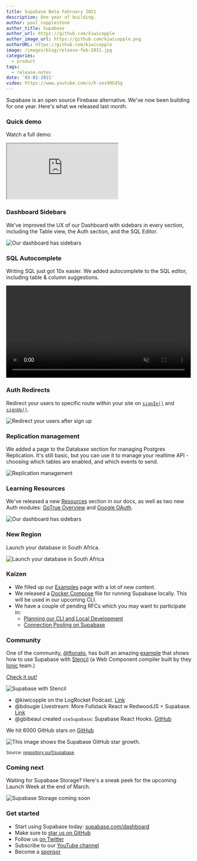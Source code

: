 ```yaml
---
title: Supabase Beta February 2021
description: One year of building.
author: paul_copplestone
author_title: Supabase
author_url: https://github.com/kiwicopple
author_image_url: https://github.com/kiwicopple.png
authorURL: https://github.com/kiwicopple
image: /images/blog/release-feb-2021.jpg
categories:
  - product
tags:
  - release-notes
date: '03-02-2021'
video: https://www.youtube.com/v/h-ses99G45g
---
```


Supabase is an open source Firebase alternative. We've now been building for one year. Here's what we released last month.

### Quick demo

Watch a full demo:

<div className="video-container">
  <IFrame
    className="video-with-border w-full"
    src="https://www.youtube-nocookie.com/embed/h-ses99G45g"
    frameBorder="1"
    allow="accelerometer; autoplay; clipboard-write; encrypted-media; gyroscope; picture-in-picture"
    allowFullScreen
  ></IFrame>
</div>

### Dashboard Sidebars

We've improved the UX of our Dashboard with sidebars in every section, including the Table view, the Auth section, and the SQL Editor.

![Our dashboard has sidebars](/images/blog/feb/sidebar-tables.png)

### SQL Autocomplete

Writing SQL just got 10x easier. We added autocomplete to the SQL editor, including table & column suggestions.

<video width="99%" autoPlay muted playsInline controls={true}>
  <source src="/images/blog/feb/autocomplete.mp4" type="video/mp4" />
</video>

### Auth Redirects

Redirect your users to specific route within your site on [`signIn()`](/docs/reference/javascript/v1/auth-signin#sign-in-with-redirect) and [`signUp()`](/docs/reference/javascript/auth-signup#sign-up-with-redirect).

![Redirect your users after sign up](/images/blog/feb/auth-redirect.png)

### Replication management

We added a page to the Database section for managing Postgres Replication. It's still basic, but you can use it to manage your realtime API - choosing which tables are enabled, and which events to send.

![Replication management](/images/blog/feb/manage-replication.png)

### Learning Resources

We've released a new [Resources](/docs/resources) section in our docs, as well as two new Auth modules: [GoTrue Overview](/docs/learn/auth-deep-dive/auth-gotrue) and [Google OAuth](/docs/learn/auth-deep-dive/auth-google-oauth).

![Our dashboard has sidebars](/images/blog/feb/docs-resources.png)

### New Region

Launch your database in South Africa.

![Launch your database in South Africa](/images/blog/feb/new-region-south-africa.png)

### Kaizen

- We filled up our [Examples](/docs/guides/examples) page with a lot of new content.
- We released a [Docker Compose](https://github.com/supabase/supabase/blob/master/docker/docker-compose.yml) file for running Supabase locally. This will be used in our upcoming CLI.
- We have a couple of pending RFCs which you may want to participate in:
  - [Planning our CLI and Local Development](https://github.com/supabase/cli/pull/2)
  - [Connection Pooling on Supabase](https://github.com/supabase/postgres/blob/rfc/connection_pooling/rfcs/0001-connection-pooling.md)

### Community

One of the community, [@ftonato](https://github.com/ftonato), has built an amazing [example](https://github.com/supabase/examples/tree/main/supabase-js-v1/with-stencil) that shows how to use Supabase with [Stencil](https://stenciljs.com/) (a Web Component compiler built by they [Ionic](https://ionicframework.com/) team.)

[Check it out!](https://github.com/supabase/examples/tree/main/supabase-js-v1/with-stencil)

![Supabase with Stencil](/images/blog/feb/supabase-stencil.png)

- @kiwicopple on the LogRocket Podcast. [Link](https://podrocket.logrocket.com/9)
- @bdougie Livestream: More Fullstack React w RedwoodJS + Supabase. [Link](https://www.twitch.tv/videos/907698954)
- @gbibeaul created `useSupabase`: Supabase React Hooks. [GitHub](https://www.npmjs.com/package/use-supabase)

We hit 6000 GitHub stars on [GitHub](https://github.com/supabase/supabase)

![This image shows the Supabase GitHub star growth.](/images/blog/feb/github-stars-feb-2021.png)

<small>
  Source: <a href="https://repository.surf/supabase">repository.surf/supabase</a>
</small>

### Coming next

Waiting for Supabase Storage? Here's a sneak peek for the upcoming Launch Week at the end of March.

![Supabase Storage coming soon](/images/blog/feb/supabase-storage.png)

### Get started

- Start using Supabase today: [supabase.com/dashboard](https://supabase.com/dashboard/)
- Make sure to [star us on GitHub](https://github.com/supabase/supabase)
- Follow us [on Twitter](https://twitter.com/supabase)
- Subscribe to our [YouTube channel](https://www.youtube.com/c/supabase)
- Become a [sponsor](https://github.com/sponsors/supabase)
